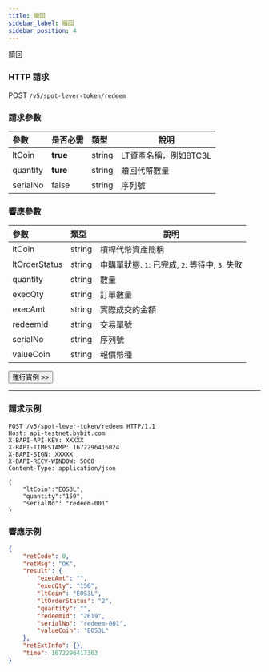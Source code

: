 ```yaml
---
title: 贖回
sidebar_label: 贖回
sidebar_position: 4
---
```

贖回

### HTTP 請求
POST `/v5/spot-lever-token/redeem`

### 請求參數
| 參數 | 是否必需 | 類型 | 說明|
|:----- |:-------|:-----|------ |
|ltCoin |**true** |string |LT資產名稱，例如BTC3L |
|quantity |**ture** |string |贖回代幣數量 |
|serialNo |false |string |序列號 |

### 響應參數
| 參數 | 類型 | 說明|
|:----- |:-----|----- |
|ltCoin |string |槓桿代幣資產簡稱 |
|ltOrderStatus |string |申購單狀態. `1`: 已完成, `2`: 等待中, `3`: 失敗 |
|quantity |string |數量 |
|execQty |string |訂單數量 |
|execAmt |string |實際成交的金額 |
|redeemId|string |交易單號 |
|serialNo |string |序列號 |
|valueCoin |string |報價幣種 |

<a href="/api-explorer/v5/lt/redeem"><Button>運行實例 >></Button></a>

---

### 請求示例

```http
POST /v5/spot-lever-token/redeem HTTP/1.1
Host: api-testnet.bybit.com
X-BAPI-API-KEY: XXXXX
X-BAPI-TIMESTAMP: 1672296416024
X-BAPI-SIGN: XXXXX
X-BAPI-RECV-WINDOW: 5000
Content-Type: application/json

{
    "ltCoin":"EOS3L",
    "quantity":"150",
    "serialNo": "redeem-001"
}
```

### 響應示例

```json
{
    "retCode": 0,
    "retMsg": "OK",
    "result": {
        "execAmt": "",
        "execQty": "150",
        "ltCoin": "EOS3L",
        "ltOrderStatus": "2",
        "quantity": "",
        "redeemId": "2619",
        "serialNo": "redeem-001",
        "valueCoin": "EOS3L"
    },
    "retExtInfo": {},
    "time": 1672296417363
}
```
